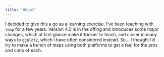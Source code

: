 ```yaml
---
title: "About"
---
```


I decided to give this a go as a learning exercise. I've been teaching with `tmap` for a few years. Version 4.0 is in the offing and introduces some major changes, which at first glance make it trickier to teach, and closer in many ways to `ggplot2`, which I have often considered instead. So... I thought I'd try to make a bunch of maps using both platforms to get a feel for the pros and cons of each.
